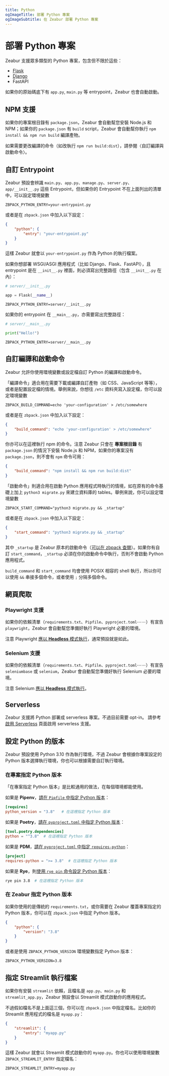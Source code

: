```yaml
---
title: Python
ogImageTitle: 部署 Python 專案
ogImageSubtitle: 在 Zeabur 部署 Python 專案
---
```


# 部署 Python 專案

Zeabur 支援眾多類型的 Python 專案，包含但不限於這些：

- [Flask](./python/flask)
- [Django](./python/django)
- FastAPI

如果你的原始碼底下有 `app.py`, `main.py` 等 entrypoint，Zeabur 也會自動啟動。

## NPM 支援

如果你的專案根目錄有 `package.json`，Zeabur 會自動幫您安裝 Node.js 和 NPM；如果你的 `package.json` 有 `build` script，Zeabur 會自動幫你執行 `npm install && npm run build` 編譯產物。

如果需要更改編譯的命令（如改執行 `npm run build:dist`），請參閱〈自訂編譯與啟動命令〉。

## 自訂 Entrypoint

Zeabur 預設會辨識 `main.py`、`app.py`、`manage.py`、`server.py`、`app/__init__.py` 這些 Entrypoint，但如果你的 Entrypoint 不在上面列出的清單中，可以設定環境變數

```env
ZBPACK_PYTHON_ENTRY=your-entrypoint.py
```

或者是在 `zbpack.json` 中加入以下設定：

```json
{
    "python": {
        "entry": "your-entrypoint.py"
    }
}
```

這樣 Zeabur 就會以 `your-entrypoint.py` 作為 Python 的執行檔案。

如果你想部署 WSGI/ASGI 應用程式（比如 Django、Flask、FastAPI），且 entrypoint 是在 `__init__.py` 裡面，則必須寫出完整路徑（包含 `__init__.py` 在內）：

```python
# server/__init__.py

app = Flask(__name__)
```

```env
ZBPACK_PYTHON_ENTRY=server/__init__.py
```

如果你的 entrypoint 在 `__main__.py`，亦需要寫出完整路徑：

```python
# server/__main__.py

print("Hello!")
```

```env
ZBPACK_PYTHON_ENTRY=server/__main__.py
```

## 自訂編譯和啟動命令

Zeabur 允許你使用環境變數或設定檔自訂 Python 的編譯和啟動命令。

「編譯命令」適合用在需要下載或編譯自訂產物（如 CSS、JavaScript 等等），或者是配置設定檔的情境。舉例來說，你想往 `/etc` 資料夾寫入設定檔，你可以設定環境變數

```env
ZBPACK_BUILD_COMMAND=echo 'your-configuration' > /etc/somewhere
```

或者是在 `zbpack.json` 中加入以下設定：

```json
{
    "build_command": "echo 'your-configuration' > /etc/somewhere"
}
```

你亦可以在這裡執行 npm 的命令。注意 Zeabur 只會在 **專案根目錄** 有 `package.json` 的情況下安裝 Node.js 和 NPM，如果你的專案沒有 `package.json`，則不會有 `npm` 命令可用：

```json
{
    "build_command": "npm install && npm run build:dist"
}
```

「啟動命令」則適合用在啟動 Python 應用程式時執行的情境，如在原有的命令基礎上加上 `python3 migrate.py` 來建立資料庫的 tables。舉例來說，你可以設定環境變數

```env
ZBPACK_START_COMMAND="python3 migrate.py && _startup"
```

或者是在 `zbpack.json` 中加入以下設定：

```json
{
    "start_command": "python3 migrate.py && _startup"
}
```

其中 `_startup` 是 Zeabur 原本的啟動命令（[可以在 zbpack 查閱](https://github.com/zeabur/zbpack/tree/main/internal/python)）。如果你有自訂 `start_command`，`_startup` 必須在你的啟動命令中執行，否則不會啟動 Python 應用程式。

`build_command` 和 `start_command` 均會使用 POSIX 相容的 shell 執行，所以你可以使用 `&&` 串接多個命令，或者使用 `;` 分隔多個命令。

## 網頁爬取

### Playwright 支援

如果你的依賴清單（`requirements.txt`、`Pipfile`、`pyproject.toml`⋯⋯）有宣告 `playwright`，Zeabur 會自動幫您準備好執行 Playwright 必要的環境。

注意 Playwright [應以 **Headless** 模式執行](https://playwright.dev/docs/api/class-browsertype#browser-type-launch-option-headless)，通常預設就是如此。

### Selenium 支援

如果你的依賴清單（`requirements.txt`、`Pipfile`、`pyproject.toml`⋯⋯）有宣告 `seleniumbase` 或 `selenium`，Zeabur 會自動幫您準備好執行 Selenium 必要的環境。

注意 Selenium [應以 **Headless** 模式執行](https://www.selenium.dev/blog/2023/headless-is-going-away/)。

## Serverless

Zeabur 支援將 Python 部署成 serverless 專案。不過目前需要 opt-in。
請參考 [啟用 Serverless](/deploy/serverless) 頁面啟用 serverless 支援。

## 設定 Python 的版本

Zeabur 預設使用 Python 3.10 作為執行環境，不過 Zeabur 會根據你專案設定的 Python 版本選擇執行環境，你也可以根據需要自訂執行環境。

### 在專案指定 Python 版本

「在專案指定 Python 版本」是比較通用的做法，在每個環境都能使用。

如果是 **Pipenv**，[請在 `Pipfile` 中指定 Python 版本](https://pipenv.pypa.io/zh-cn/stable/basics.html#specifying-versions-of-python)：

```toml
[requires]
python_version = "3.8"   # 在這裡指定 Python 版本
```

如果是 **Poetry**，[請在 `pyproject.toml` 中指定 Python 版本](https://python-poetry.org/docs/basic-usage#setting-a-python-version)：

```toml
[tool.poetry.dependencies]
python = "^3.8"  # 在這裡指定 Python 版本
```

如果是 **PDM**，[請在 `pyproject.toml` 中指定 `requires-python`](https://packaging.python.org/en/latest/guides/writing-pyproject-toml/#python-requires)：

```toml
[project]
requires-python = ">= 3.8"  # 在這裡指定 Python 版本
```

如果是 **Rye**，則[使用 `rye pin` 命令設定 Python 版本](https://rye.astral.sh/guide/commands/pin/)：

```bash
rye pin 3.8  # 在這裡指定 Python 版本
```

### 在 Zeabur 指定 Python 版本

如果你使用的是傳統的 `requirements.txt`，或你需要在 Zeabur 覆蓋專案指定的 Python 版本，你可以在 `zbpack.json` 中指定 Python 版本。

```json
{
    "python": {
        "version": "3.8"
    }
}
```

或者是使用 `ZBPACK_PYTHON_VERSION` 環境變數指定 Python 版本：

```env
ZBPACK_PYTHON_VERSION=3.8
```

## 指定 Streamlit 執行檔案

如果你有安裝 `streamlit` 依賴，且檔名是 `app.py`、`main.py` 和 `streamlit_app.py`，Zeabur 預設會以 Streamlit 模式啟動你的應用程式。

不過假如檔名不是上面這三個，你可以在 `zbpack.json` 中指定檔名。比如你的 Streamlit 應用程式的檔名是 `myapp.py`：

```json
{
    "streamlit": {
        "entry": "myapp.py"
    }
}
```

這樣 Zeabur 就會以 Streamlit 模式啟動你的 `myapp.py`。你也可以使用環境變數 `ZBPACK_STREAMLIT_ENTRY` 指定檔名：

```env
ZBPACK_STREAMLIT_ENTRY=myapp.py
```
